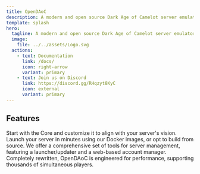 ```yaml
---
title: OpenDAoC
description: A modern and open source Dark Age of Camelot server emulator.
template: splash
hero:
  tagline: A modern and open source Dark Age of Camelot server emulator.
  image:
    file: ../../assets/Logo.svg
  actions:
    - text: Documentation
      link: /docs/
      icon: right-arrow
      variant: primary
    - text: Join us on Discord
      link: https://discord.gg/RHqzyt8KyC
      icon: external
	  variant: primary
---
```



## Features

<CardGrid stagger>
    <Card title="Modular" icon="puzzle">
        Start with the Core and customize it to align with your server's vision.
    </Card>
    <Card title="Easy to Deploy" icon="rocket">
        Launch your server in minutes using our Docker images, or opt to build from source.
    </Card>
    <Card title="Extensive Tooling" icon="setting">
        We offer a comprehensive set of tools for server management, featuring a launcher/updater and a web-based account manager.
    </Card>
    <Card title="Modern and Fast" icon="codePen">
        Completely rewritten, OpenDAoC is engineered for performance, supporting thousands of simultaneous players.
    </Card>
</CardGrid>

